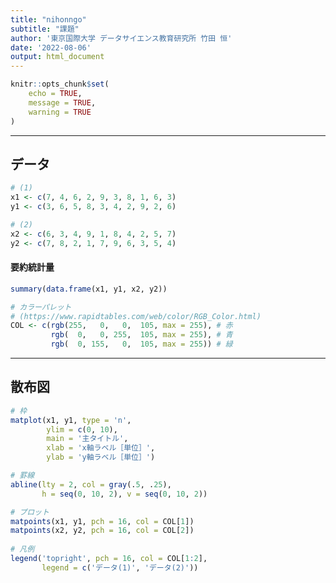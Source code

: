 ```yaml
---
title: "nihonngo"
subtitle: "課題"
author: '東京国際大学 データサイエンス教育研究所 竹田 恒'
date: '2022-08-06'
output: html_document
---
```


```r
knitr::opts_chunk$set(
	echo = TRUE,
	message = TRUE,
	warning = TRUE
)
```

---

## データ
```r
# (1)
x1 <- c(7, 4, 6, 2, 9, 3, 8, 1, 6, 3)
y1 <- c(3, 6, 5, 8, 3, 4, 2, 9, 2, 6)

# (2)
x2 <- c(6, 3, 4, 9, 1, 8, 4, 2, 5, 7)
y2 <- c(7, 8, 2, 1, 7, 9, 6, 3, 5, 4)
```

#### 要約統計量
```r
summary(data.frame(x1, y1, x2, y2))
```

```r
# カラーパレット
# (https://www.rapidtables.com/web/color/RGB_Color.html)
COL <- c(rgb(255,   0,   0,  105, max = 255), # 赤
         rgb(  0,   0, 255,  105, max = 255), # 青
         rgb(  0, 155,   0,  105, max = 255)) # 緑
```

---

## 散布図
```r

# 枠
matplot(x1, y1, type = 'n',
        ylim = c(0, 10),
        main = '主タイトル',
        xlab = 'x軸ラベル［単位］',
        ylab = 'y軸ラベル［単位］')

# 罫線
abline(lty = 2, col = gray(.5, .25), 
       h = seq(0, 10, 2), v = seq(0, 10, 2))

# プロット
matpoints(x1, y1, pch = 16, col = COL[1])
matpoints(x2, y2, pch = 16, col = COL[2])
 
# 凡例
legend('topright', pch = 16, col = COL[1:2],
       legend = c('データ(1)', 'データ(2)'))

```